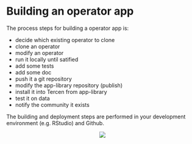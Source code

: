 # Building an operator app

The process steps for building a operator app is:

* decide which existing operator to clone
* clone an operator
* modify an operator
* run it locally until satified
* add some tests
* add some doc
* push it a git repository
* modify the app-library repository (publish)
* install it into Tercen from app-library
* test it on data
* notify the community it exists

The building and deployment steps are performed in your development environment (e.g. RStudio) and Github.

<center>![](images/goldfish.png)</center>